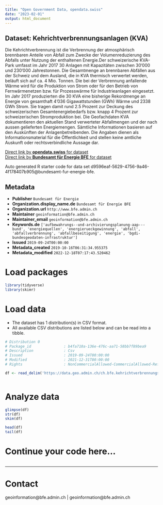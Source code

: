 ```yaml
---
title: "Open Government Data, opendata.swiss"
date: "2023-02-01"
output: html_document
---
```


## Dataset: Kehrichtverbrennungsanlagen (KVA)

Die Kehrichtverbrennung ist die Verbrennung der atmosphärisch brennbaren Anteile von Abfall zum Zwecke der Volumenreduzierung des Abfalls unter Nutzung der enthaltenen Energie.Der schweizerische KVA-Park umfasst im Jahr 2017 30 Anlagen mit Kapazitäten zwischen 30‘000 und 230‘000 Jahrestonnen. Die Gesamtmenge an brennbaren Abfällen aus der Schweiz und dem Ausland, die in KVA thermisch verwertet werden, beläuft sich auf ca. 4 Mio. Tonnen. Die bei der Verbrennung anfallende Wärme wird für die Produktion von Strom oder für den Betrieb von Fernwärmenetzen bzw. für Prozesswärme für Industrieanlagen eingesetzt. Im Jahr 2017 produzierten die 30 KVA eine bisherige Rekordmenge an Energie von gesamthaft 4'036 Gigawattstunden (GWh) Wärme und 2338 GWh Strom. Sie tragen damit rund 2.5 Prozent zur Deckung des schweizerischen Gesamtenergiebedarfs bzw. knapp 4 Prozent zur schweizerischen Stromproduktion bei. Die Geofachdaten KVA dokumentieren den aktuellen Stand verwerteter Abfallmengen und der nach aussen gelieferten Energiemengen. Sämtliche Informationen basieren auf den Auskünften der Anlagenbetreibenden. Die Angaben dienen als Informationsmaterial für die Öffentlichkeit und stellen keine amtliche Auskunft oder rechtsverbindliche Aussage dar.

[Direct link by **opendata.swiss** for dataset](https://opendata.swiss/de/dataset/kehrichtverbrennungsanlagen-kva)<br>
[Direct link by **Bundesamt für Energie BFE** for dataset](https://www.bfe.admin.ch/kehrichtverbrennungsanlagen)

Auto generated R starter code for data set d9596eaf-5629-4756-9a46-4f178407b905@bundesamt-fur-energie-bfe.

## Metadata

- **Publisher** `Bundesamt für Energie`
- **Organization.display_name.de** `Bundesamt für Energie BFE`
- **Organization.url** `http://www.bfe.admin.ch`
- **Maintainer** `geoinformation@bfe.admin.ch`
- **Maintainer_email** `geoinformation@bfe.admin.ch`
- **Keywords.de** `['aufbewahrungs--und-archivierungsplanung-aap---bund', 'energiequellen', 'energierueckgewinnung', 'abfall', 'abfallverbrennung', 'abfallbeseitigung', 'energie', 'bgdi-bundesgeodaten-infrastruktur']`
- **Issued** `2019-09-24T00:00:00`
- **Metadata_created** `2019-10-16T06:31:34.955375`
- **Metadata_modified** `2022-12-18T07:17:43.520462`


# Load packages

```r

library(tidyverse)
library(skimr)

```

# Load data

-   The dataset has 1 distribution(s) in CSV format.
-   All available CSV distributions are listed below and can be read into a tibble.

```r

# Distribution 0
# Package_id               : b4fa710a-136e-476c-aa71-58bb7f89bea9
# Description              : Csv
# Issued                   : 2019-09-24T00:00:00
# Modified                 : 2021-12-31T00:00:00
# Rights                   : NonCommercialAllowed-CommercialAllowed-ReferenceRequired

df <- read_delim('https://data.geo.admin.ch/ch.bfe.kehrichtverbrennungsanlagen/kehrichtverbrennungsanlagen/kehrichtverbrennungsanlagen_2056.csv.zip')



```

# Analyze data

```r

glimpse(df)
str(df)
skim(df)

head(df)
tail(df)

```

# Continue your code here...

```r

```

------------------------------------------------------------------------

# Contact

geoinformation@bfe.admin.ch | geoinformation@bfe.admin.ch
